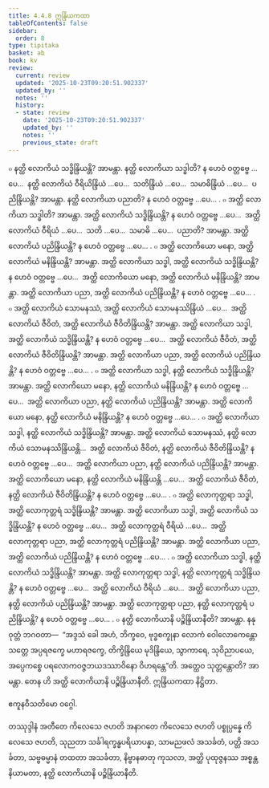 ```yaml
---
title: 4.4.8 ဣန္ဒြိယကထာ
tableOfContents: false
sidebar:
  order: 8
type: tipitaka
basket: ab
book: kv
review:
  current: review
  updated: '2025-10-23T09:20:51.902337'
  updated_by: ''
  notes: ''
  history:
  - state: review
    date: '2025-10-23T09:20:51.902337'
    updated_by: ''
    notes: ''
    previous_state: draft
---
```



<ReviewStatus review={frontmatter.review} showDetails={true} />

<HypothesisAnnotation frontmatter={frontmatter} />

<DynamicBreadcrumb />

<Division number="853" book="kv" e="ch" v="32" p="426">

<Paragraph number="2635" book="kv">
๐ နတ္ထိ လောကိယံ သဒ္ဓိန္ဒြိယန္တိ? အာမန္တာ. နတ္ထိ လောကိယာ သဒ္ဓါတိ? န ဟေဝံ ဝတ္တဗ္ဗေ …ပေ…  နတ္ထိ လောကိယံ ဝီရိယိန္ဒြိယံ …ပေ…  သတိန္ဒြိယံ …ပေ…  သမာဓိန္ဒြိယံ …ပေ…  ပညိန္ဒြိယန္တိ? အာမန္တာ. နတ္ထိ လောကိယာ ပညာတိ? န ဟေဝံ ဝတ္တဗ္ဗေ …ပေ… .
</Paragraph>

<Paragraph number="2636" book="kv">
๐ အတ္ထိ လောကိယာ သဒ္ဓါတိ? အာမန္တာ. အတ္ထိ လောကိယံ သဒ္ဓိန္ဒြိယန္တိ? န ဟေဝံ ဝတ္တဗ္ဗေ …ပေ…  အတ္ထိ လောကိယံ ဝီရိယံ …ပေ…  သတိ …ပေ…  သမာဓိ …ပေ…  ပညာတိ? အာမန္တာ. အတ္ထိ လောကိယံ ပညိန္ဒြိယန္တိ? န ဟေဝံ ဝတ္တဗ္ဗေ …ပေ… .
</Paragraph>

<Paragraph number="2637" book="kv">
๐ အတ္ထိ လောကိယော မနော, အတ္ထိ လောကိယံ မနိန္ဒြိယန္တိ? အာမန္တာ. အတ္ထိ လောကိယာ သဒ္ဓါ, အတ္ထိ လောကိယံ သဒ္ဓိန္ဒြိယန္တိ? န ဟေဝံ ဝတ္တဗ္ဗေ …ပေ…  အတ္ထိ လောကိယော မနော, အတ္ထိ လောကိယံ မနိန္ဒြိယန္တိ? အာမန္တာ. အတ္ထိ လောကိယာ ပညာ, အတ္ထိ လောကိယံ ပညိန္ဒြိယန္တိ? န ဟေဝံ ဝတ္တဗ္ဗေ …ပေ… .
</Paragraph>

<Paragraph number="2638" book="kv">
๐ အတ္ထိ လောကိယံ သောမနဿံ, အတ္ထိ လောကိယံ သောမနဿိန္ဒြိယံ …ပေ…  အတ္ထိ လောကိယံ ဇီဝိတံ, အတ္ထိ လောကိယံ ဇီဝိတိန္ဒြိယန္တိ? အာမန္တာ. အတ္ထိ လောကိယာ သဒ္ဓါ, အတ္ထိ လောကိယံ သဒ္ဓိန္ဒြိယန္တိ? န ဟေဝံ ဝတ္တဗ္ဗေ …ပေ…  အတ္ထိ လောကိယံ ဇီဝိတံ, အတ္ထိ လောကိယံ ဇီဝိတိန္ဒြိယန္တိ? အာမန္တာ. အတ္ထိ လောကိယာ ပညာ, အတ္ထိ လောကိယံ ပညိန္ဒြိယန္တိ? န ဟေဝံ ဝတ္တဗ္ဗေ …ပေ… .
</Paragraph>

</Division>
<Division number="854" book="kv" e="ch" v="32" p="426">

<Paragraph number="2639" book="kv">
๐ အတ္ထိ လောကိယာ သဒ္ဓါ, နတ္ထိ လောကိယံ သဒ္ဓိန္ဒြိယန္တိ? အာမန္တာ. အတ္ထိ လောကိယော မနော, နတ္ထိ လောကိယံ မနိန္ဒြိယန္တိ? န ဟေဝံ ဝတ္တဗ္ဗေ …ပေ…  အတ္ထိ လောကိယာ ပညာ, နတ္ထိ လောကိယံ ပညိန္ဒြိယန္တိ? အာမန္တာ. အတ္ထိ လောကိယော မနော, နတ္ထိ လောကိယံ မနိန္ဒြိယန္တိ? န ဟေဝံ ဝတ္တဗ္ဗေ …ပေ… .
</Paragraph>

<Paragraph number="2640" book="kv">
๐ အတ္ထိ လောကိယာ သဒ္ဓါ, နတ္ထိ လောကိယံ သဒ္ဓိန္ဒြိယန္တိ? အာမန္တာ. အတ္ထိ လောကိယံ သောမနဿံ, နတ္ထိ လောကိယံ သောမနဿိန္ဒြိယန္တိ…  အတ္ထိ လောကိယံ ဇီဝိတံ, နတ္ထိ လောကိယံ ဇီဝိတိန္ဒြိယန္တိ? န ဟေဝံ ဝတ္တဗ္ဗေ …ပေ…  အတ္ထိ လောကိယာ ပညာ, နတ္ထိ လောကိယံ ပညိန္ဒြိယန္တိ? အာမန္တာ. အတ္ထိ လောကိယော မနော, နတ္ထိ လောကိယံ မနိန္ဒြိယန္တိ …ပေ…  အတ္ထိ လောကိယံ ဇီဝိတံ, နတ္ထိ လောကိယံ ဇီဝိတိန္ဒြိယန္တိ? န ဟေဝံ ဝတ္တဗ္ဗေ …ပေ… .
</Paragraph>

</Division>
<Division number="855" book="kv" e="ch" v="32" p="427">

<Paragraph number="2641" book="kv">
๐ အတ္ထိ လောကုတ္တရာ သဒ္ဓါ, အတ္ထိ လောကုတ္တရံ သဒ္ဓိန္ဒြိယန္တိ? အာမန္တာ. အတ္ထိ လောကိယာ သဒ္ဓါ, အတ္ထိ လောကိယံ သဒ္ဓိန္ဒြိယန္တိ? န ဟေဝံ ဝတ္တဗ္ဗေ …ပေ…  အတ္ထိ လောကုတ္တရံ ဝီရိယံ …ပေ…  အတ္ထိ လောကုတ္တရာ ပညာ, အတ္ထိ လောကုတ္တရံ ပညိန္ဒြိယန္တိ? အာမန္တာ. အတ္ထိ လောကိယာ ပညာ, အတ္ထိ လောကိယံ ပညိန္ဒြိယန္တိ? န ဟေဝံ ဝတ္တဗ္ဗေ …ပေ… .
</Paragraph>

<Paragraph number="2642" book="kv">
๐ အတ္ထိ လောကိယာ သဒ္ဓါ, နတ္ထိ လောကိယံ သဒ္ဓိန္ဒြိယန္တိ? အာမန္တာ. အတ္ထိ လောကုတ္တရာ သဒ္ဓါ, နတ္ထိ လောကုတ္တရံ သဒ္ဓိန္ဒြိယန္တိ? န ဟေဝံ ဝတ္တဗ္ဗေ …ပေ…  အတ္ထိ လောကိယံ ဝီရိယံ …ပေ…  အတ္ထိ လောကိယာ ပညာ, နတ္ထိ လောကိယံ ပညိန္ဒြိယန္တိ? အာမန္တာ. အတ္ထိ လောကုတ္တရာ ပညာ, နတ္ထိ လောကုတ္တရံ ပညိန္ဒြိယန္တိ? န ဟေဝံ ဝတ္တဗ္ဗေ …ပေ… .
</Paragraph>

</Division>
<Division number="856" book="kv" e="ch" v="32" p="427">

<Paragraph number="2643" book="kv">
๐ နတ္ထိ လောကိယာနိ ပဉ္စိန္ဒြိယာနီတိ? အာမန္တာ. နနု ဝုတ္တံ ဘဂဝတာ—  “အဒ္ဒသံ ခေါ အဟံ, ဘိက္ခဝေ, ဗုဒ္ဓစက္ခုနာ လောကံ ဝေါလောကေန္တော သတ္တေ အပ္ပရဇက္ခေ မဟာရဇက္ခေ, တိက္ခိန္ဒြိယေ မုဒိန္ဒြိယေ, သွာကာရေ, သုဝိညာပယေ, အပ္ပေကစ္စေ ပရလောကဝဇ္ဇဘယဒဿာဝိနော ဝိဟရန္တေ”တိ. အတ္ထေဝ သုတ္တန္တောတိ? အာမန္တာ. တေန ဟိ အတ္ထိ လောကိယာနိ ပဉ္စိန္ဒြိယာနီတိ.

</Paragraph>
</Division>

<Paragraph number="2644" type="center" book="kv">
ဣန္ဒြိယကထာ နိဋ္ဌိတာ.

  
ဧကူနဝီသတိမော ဝဂ္ဂေါ.



</Paragraph>

<Paragraph number="2645" type="center" book="kv">
တဿုဒ္ဒါနံ


</Paragraph>

<Paragraph number="2646" book="kv">
အတီတေ ကိလေသေ ဇဟတိ အနာဂတေ ကိလေသေ ဇဟတိ ပစ္စုပ္ပန္နေ ကိလေသေ ဇဟတိ, သုညတာ သင်္ခါရက္ခန္ဓပရိယာပန္နာ, သာမညဖလံ အသင်္ခတံ, ပတ္တိ အသင်္ခတာ, သဗ္ဗဓမ္မာနံ တထတာ အသင်္ခတာ, နိဗ္ဗာနဓာတု ကုသလာ, အတ္ထိ ပုထုဇ္ဇနဿ အစ္စန္တနိယာမတာ, နတ္ထိ လောကိယာနိ ပဉ္စိန္ဒြိယာနီတိ.
</Paragraph>